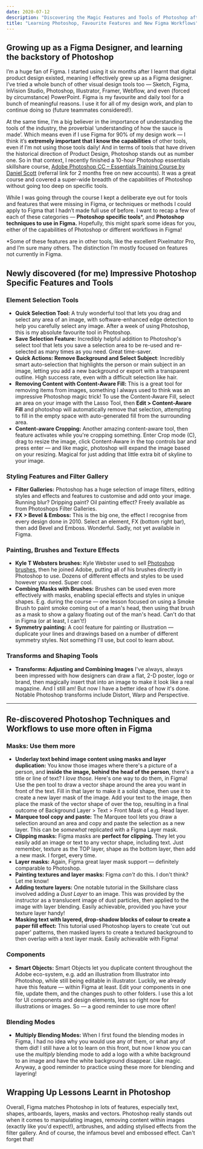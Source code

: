 ```yaml
---
date: 2020-07-12
description: "Discovering the Magic Features and Tools of Photoshop after 3 years of using Figma, and copying new Photoshop Workflows to use in Figma."
title: "Learning Photoshop, Favourite Features and New Figma Workflows"
---
```


## Growing up as a Figma Designer, and learning the backstory of Photoshop

I’m a huge fan of Figma. I started using it six months after I learnt that digital product design existed, meaning I effectively grew up as a Figma designer. I’ve tried a whole bunch of other visual design tools too — Sketch, Figma, InVision Studio, Photoshop, Illustrator, Framer, Webflow, and even (forced by circumstance) PowerPoint. Figma is my favourite and daily tool for a bunch of meaningful reasons. I use it for all of my design work, and plan to continue doing so (future teammates considered!).

At the same time, I’m a big believer in the importance of understanding the tools of the industry, the proverbial ‘understanding of how the sauce is made’. Which means even if I use Figma for 90% of my design work — I think it’s **extremely important that I know the capabilities** of other tools, even if I’m not using those tools daily! And in terms of tools that have driven the historical direction of Product Design, Photoshop stands out as number one. So in that context, I recently finished a 10-hour Photoshop essentials skillshare course, [Adobe Photoshop CC – Essentials Training Course by Daniel Scott](https://skl.sh/2B9l1BA) (referral link for 2 months free on new accounts). It was a great course and covered a super-wide breadth of the capabilities of Photoshop without going too deep on specific tools.

While I was going through the course I kept a deliberate eye out for tools and features that were missing in Figma, or techniques or methods I could apply to Figma that I hadn’t made full use of before. I want to recap a few of each of these categories — **Photoshop specific tools***, and **Photoshop techniques to use in Figma.** Hopefully, this might spark some ideas for you, either of the capabilities of Photoshop or different workflows in Figma!

*Some of these features are in other tools, like the excellent Pixelmator Pro, and I’m sure many others. The distinction I’m mostly focused on features not currently in Figma.

## Newly discovered (for me) Impressive Photoshop Specific Features and Tools

### Element Selection Tools

- **Quick Selection Tool:** A truly wonderful tool that lets you drag and select any area of an image, with software-enhanced edge detection to help you carefully select any image. After a week of using Photoshop, this is my absolute favourite tool in Photoshop.
- **Save Selection Feature:** Incredibly helpful addition to Photoshop's select tool that lets you save a selection area to be re-used and re-selected as many times as you need. Great time-saver.
- **Quick Actions: Remove Background and Select Subject**: Incredibly smart auto-selection that highlights the person or main subject in an image, letting you add a new background or export with a transparent outline. High success rate, even with a difficult selection like hair.
- **Removing Content with Content-Aware Fill:** This is a great tool for removing items from images, something I always used to think was an impressive Photoshop magic trick! To use the Content-Aware Fill, select an area on your image with the Lasso Tool, then **Edit > Content-Aware Fill** and photoshop will automatically remove that selection, attempting to fill in the empty space with auto-generated fill from the surrounding area.
- **Content-aware Cropping:** Another amazing content-aware tool, then feature activates while you're cropping something. Enter Crop mode (C), drag to resize the image, click Content-Aware in the top controls bar and press enter — and like magic, photoshop will expand the image based on your resizing. Magical for just adding that little extra bit of skyline to your image.

### Styling Features and Filter Gallery

- **Filter Galleries:** Photoshop has a huge selection of image filters, editing styles and effects and features to customise and add onto your image. Running blur? Dripping paint? Oil painting effect? Freely available as from Photoshops Filter Galleries.
- **FX > Bevel & Emboss:** This is the big one, the effect I recognise from every design done in 2010. Select an element, FX (bottom right bar), then add Bevel and Emboss. Wonderful. Sadly, not yet available in Figma.

### Painting, Brushes and Texture Effects

- **Kyle T Websters brushes:** Kyle Webster used to sell [Photoshop brushes](https://www.kylebrush.com/), then he joined Adobe, putting all of his brushes directly in Photoshop to use. Dozens of different effects and styles to be used however you need. Super cool.
- **Combing Masks with Brushes:** Brushes can be used even more effectively with masks, enabling special effects and styles in unique shapes. E.g. during the course — one lesson focused on using a Smoke Brush to paint smoke coming out of a man's head, then using that brush as a mask to show a galaxy floating out of the man's head. Can't do that in Figma (or at least, I can't!)
- **Symmetry painting:** A cool feature for painting or illustration — duplicate your lines and drawings based on a number of different symmetry styles. Not something I'll use, but cool to learn about.

### Transforms and Shaping Tools

- **Transforms: Adjusting and Combining Images** I've always, always been impressed with how designers can draw a flat, 2-D poster, logo or brand, then magically insert that into an image to make it look like a real magazine. And I still am! But now I have a better idea of how it's done. Notable Photoshop transforms include Distort, Warp and Perspective.

<hr/>

## Re-discovered Photoshop Techniques and Workflows to use more often in Figma

### Masks: Use them more

- **Underlay text behind image content using masks and layer duplication:** You know those images where there's a picture of a person, and **inside the image, behind the head of the person**, there's a title or line of text? I *love those.* Here's one way to do them, in Figma! Use the pen tool to draw a vector shape around the area you want in front of the text. Fill in that layer to make it a solid shape, then use it to create a new layer mask of the image. Add your text to the image, then place the mask of the vector shape of over the top, resulting in a final outcome of Background Layer > Text > Front Mask of e.g. Head layer.
- **Marquee tool copy and paste:**  The Marquee tool lets you draw a selection around an area and copy and paste the selection as a new layer. This can be *somewhat* replicated with a Figma Layer mask.
- **Clipping masks:** Figma masks are **perfect for clipping.** They let you easily add an image or text to any vector shape, including text. Just remember, texture as the TOP layer, shape as the bottom layer, then add a new mask. I forget, every time.
- **Layer masks:** Again, Figma great layer mask support — definitely comparable to Photoshop.
- **Painting textures and layer masks:** Figma *can't* do this. I don't think? Let me know!
- **Adding texture layers:** One notable tutorial in the Skillshare class involved adding a *Dust Layer* to an image. This was provided by the instructor as a translucent image of dust particles, then applied to the image with layer blending. Easily achievable, provided you have your texture layer handy!
- **Masking text with layered, drop-shadow blocks of colour to create a paper fill effect:** This tutorial used Photoshop layers to create 'cut out paper' patterns, then masked layers to create a textured background to then overlap with a text layer mask. Easily achievable with Figma!

### Components

- **Smart Objects:** Smart Objects let you duplicate content throughout the Adobe eco-system, e.g. add an illustration from Illustrator into Photoshop, while still being editable in illustrator. Luckily, we already have this feature — within Figma at least. Edit your components in one file, update them, and the changes push to other folders. I use this a lot for UI components and design elements, less so right now for illustrations or images. So — a good reminder to use more often!

### Blending Modes

- **Multiply Blending Modes:** When I first found the blending modes in Figma, I had no idea why you would use any of them, or what any of them did! I still have a lot to learn on this front, but now I know you can use the *multiply* blending mode to add a logo with a white background to an image and have the white background disappear. Like magic. Anyway, a good reminder to practice using these more for blending and layering!

## Wrapping Up Lessons Learnt in Photoshop

Overall, Figma matches Photoshop in lots of features, especially text, shapes, artboards, layers, masks and vectors. Photoshop really stands out when it comes to manipulating images, removing content within images (exactly like you'd expect!), artbrushes, and adding stylised effects from the filter gallery. And of course, the infamous bevel and embossed effect. Can't forget that!
